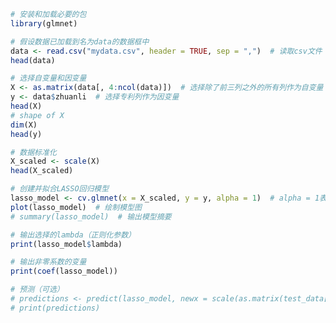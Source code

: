 ```r
# 安装和加载必要的包
library(glmnet)

# 假设数据已加载到名为data的数据框中
data <- read.csv("mydata.csv", header = TRUE, sep = ",")  # 读取csv文件
head(data)
```

```r
# 选择自变量和因变量
X <- as.matrix(data[, 4:ncol(data)])  # 选择除了前三列之外的所有列作为自变量
y <- data$zhuanli  # 选择专利列作为因变量
head(X)
# shape of X
dim(X)
head(y)
```

```r
# 数据标准化
X_scaled <- scale(X)
head(X_scaled)
```

```r
# 创建并拟合LASSO回归模型
lasso_model <- cv.glmnet(x = X_scaled, y = y, alpha = 1)  # alpha = 1表示LASSO回归
plot(lasso_model)  # 绘制模型图
# summary(lasso_model)  # 输出模型摘要
```

```r

# 输出选择的lambda（正则化参数）
print(lasso_model$lambda)

# 输出非零系数的变量
print(coef(lasso_model))

# 预测（可选）
# predictions <- predict(lasso_model, newx = scale(as.matrix(test_data[, 4:ncol(test_data)])), s = "lambda.min")
# print(predictions)

```